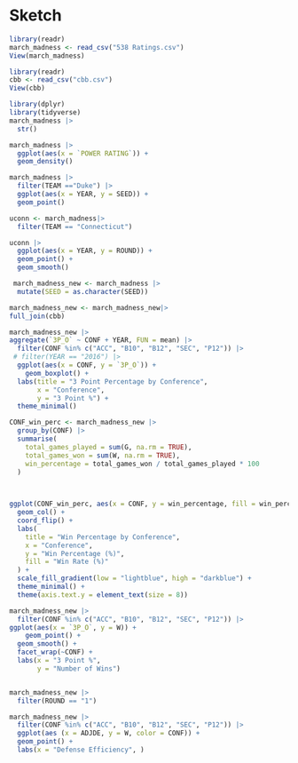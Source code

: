 # Sketch {.unnumbered}

```r
library(readr)
march_madness <- read_csv("538 Ratings.csv")
View(march_madness)

library(readr)
cbb <- read_csv("cbb.csv")
View(cbb)

```
```r
library(dplyr)
library(tidyverse)
march_madness |>
  str()
```
```r
march_madness |>
  ggplot(aes(x = `POWER RATING`)) +
  geom_density()
```
```r
march_madness |>
  filter(TEAM =="Duke") |>
  ggplot(aes(x = YEAR, y = SEED)) +
  geom_point()
```


```r
uconn <- march_madness|>
  filter(TEAM == "Connecticut")

uconn |> 
  ggplot(aes(x = YEAR, y = ROUND)) +
  geom_point() +
  geom_smooth()
```
```r
 march_madness_new <- march_madness |>
  mutate(SEED = as.character(SEED))

march_madness_new <- march_madness_new|>
full_join(cbb)
```

  
```r
march_madness_new |>
aggregate(`3P_O` ~ CONF + YEAR, FUN = mean) |>
  filter(CONF %in% c("ACC", "B10", "B12", "SEC", "P12")) |>
 # filter(YEAR == "2016") |>
  ggplot(aes(x = CONF, y = `3P_O`)) +
    geom_boxplot() +
  labs(title = "3 Point Percentage by Conference", 
       x = "Conference",
       y = "3 Point %") +
  theme_minimal()
```
```r

CONF_win_perc <- march_madness_new |>
  group_by(CONF) |>
  summarise(
    total_games_played = sum(G, na.rm = TRUE),
    total_games_won = sum(W, na.rm = TRUE),
    win_percentage = total_games_won / total_games_played * 100
  )

 
```

```r
ggplot(CONF_win_perc, aes(x = CONF, y = win_percentage, fill = win_percentage)) +
  geom_col() +
  coord_flip() +
  labs(
    title = "Win Percentage by Conference",
    x = "Conference",
    y = "Win Percentage (%)",
    fill = "Win Rate (%)"
  ) +
  scale_fill_gradient(low = "lightblue", high = "darkblue") +
  theme_minimal() +
  theme(axis.text.y = element_text(size = 8))
```


```r
march_madness_new |>
  filter(CONF %in% c("ACC", "B10", "B12", "SEC", "P12")) |>
ggplot(aes(x = `3P_O`, y = W)) +
    geom_point() +
  geom_smooth() +
  facet_wrap(~CONF) +
  labs(x = "3 Point %", 
       y = "Number of Wins")



```

```r
march_madness_new |>
  filter(ROUND == "1") 
```

```r
march_madness_new |>
  filter(CONF %in% c("ACC", "B10", "B12", "SEC", "P12")) |>
  ggplot(aes (x = ADJDE, y = W, color = CONF)) +
  geom_point() +
  labs(x = "Defense Efficiency", )
```






